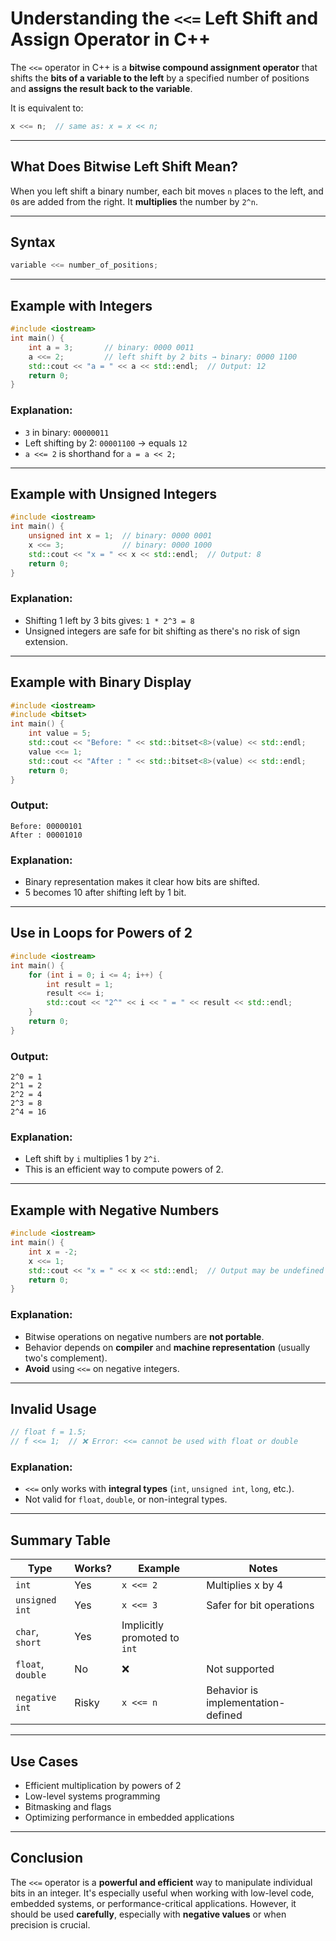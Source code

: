 # Understanding the `<<=` Left Shift and Assign Operator in C++

The `<<=` operator in C++ is a **bitwise compound assignment operator** that shifts the **bits of a variable to the left** by a specified number of positions and **assigns the result back to the variable**.

It is equivalent to:

```cpp
x <<= n;  // same as: x = x << n;
```

---

## What Does Bitwise Left Shift Mean?

When you left shift a binary number, each bit moves `n` places to the left, and `0`s are added from the right. It **multiplies** the number by `2^n`.

---

## Syntax

```cpp
variable <<= number_of_positions;
```

---

## Example with Integers

```cpp filename="leftshift_integer.cpp" copy {6}
#include <iostream>
int main() {
    int a = 3;       // binary: 0000 0011
    a <<= 2;         // left shift by 2 bits → binary: 0000 1100
    std::cout << "a = " << a << std::endl;  // Output: 12
    return 0;
}
```

### Explanation:

- `3` in binary: `00000011`
- Left shifting by 2: `00001100` → equals `12`
- `a <<= 2` is shorthand for `a = a << 2;`

---

## Example with Unsigned Integers

```cpp filename="leftshift_unsigned.cpp" copy {6}
#include <iostream>
int main() {
    unsigned int x = 1;  // binary: 0000 0001
    x <<= 3;             // binary: 0000 1000
    std::cout << "x = " << x << std::endl;  // Output: 8
    return 0;
}
```

### Explanation:

- Shifting 1 left by 3 bits gives: `1 * 2^3 = 8`
- Unsigned integers are safe for bit shifting as there's no risk of sign extension.

---

## Example with Binary Display

```cpp filename="leftshift_binary.cpp" copy {7}
#include <iostream>
#include <bitset>
int main() {
    int value = 5;
    std::cout << "Before: " << std::bitset<8>(value) << std::endl;
    value <<= 1;
    std::cout << "After : " << std::bitset<8>(value) << std::endl;
    return 0;
}
```

### Output:

```
Before: 00000101
After : 00001010
```

### Explanation:

- Binary representation makes it clear how bits are shifted.
- 5 becomes 10 after shifting left by 1 bit.

---

## Use in Loops for Powers of 2

```cpp filename="leftshift_loop.cpp" copy {7}
#include <iostream>
int main() {
    for (int i = 0; i <= 4; i++) {
        int result = 1;
        result <<= i;
        std::cout << "2^" << i << " = " << result << std::endl;
    }
    return 0;
}
```

### Output:

```
2^0 = 1
2^1 = 2
2^2 = 4
2^3 = 8
2^4 = 16
```

### Explanation:

- Left shift by `i` multiplies 1 by `2^i`.
- This is an efficient way to compute powers of 2.

---

## Example with Negative Numbers

```cpp filename="leftshift_negative.cpp" copy {6}
#include <iostream>
int main() {
    int x = -2;
    x <<= 1;
    std::cout << "x = " << x << std::endl;  // Output may be undefined or implementation-dependent
    return 0;
}
```

### Explanation:

- Bitwise operations on negative numbers are **not portable**.
- Behavior depends on **compiler** and **machine representation** (usually two's complement).
- **Avoid** using `<<=` on negative integers.

---

## Invalid Usage

```cpp filename="leftshift_invalid.cpp" copy {6}
// float f = 1.5;
// f <<= 1;  // ❌ Error: <<= cannot be used with float or double
```

### Explanation:

- `<<=` only works with **integral types** (`int`, `unsigned int`, `long`, etc.).
- Not valid for `float`, `double`, or non-integral types.

---

## Summary Table

| Type              | Works? | Example                      | Notes                              |
| ----------------- | ------ | ---------------------------- | ---------------------------------- |
| `int`             | Yes    | `x <<= 2`                    | Multiplies x by 4                  |
| `unsigned int`    | Yes    | `x <<= 3`                    | Safer for bit operations           |
| `char`, `short`   | Yes    | Implicitly promoted to `int` |                                    |
| `float`, `double` | No     | ❌                           | Not supported                      |
| `negative int`    | Risky  | `x <<= n`                    | Behavior is implementation-defined |

---

## Use Cases

- Efficient multiplication by powers of 2
- Low-level systems programming
- Bitmasking and flags
- Optimizing performance in embedded applications

---

## Conclusion

The `<<=` operator is a **powerful and efficient** way to manipulate individual bits in an integer. It's especially useful when working with low-level code, embedded systems, or performance-critical applications. However, it should be used **carefully**, especially with **negative values** or when precision is crucial.
